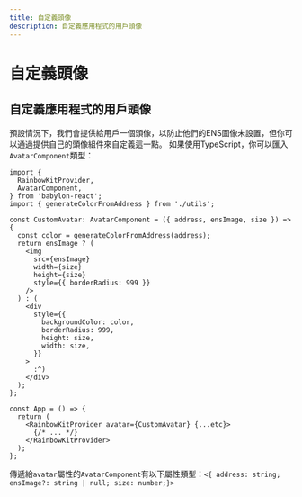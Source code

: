 ```yaml
---
title: 自定義頭像
description: 自定義應用程式的用戶頭像
---
```


# 自定義頭像

## 自定義應用程式的用戶頭像

預設情況下，我們會提供給用戶一個頭像，以防止他們的ENS圖像未設置，但你可以通過提供自己的頭像組件來自定義這一點。 如果使用TypeScript，你可以匯入`AvatarComponent`類型：

```tsx
import {
  RainbowKitProvider,
  AvatarComponent,
} from 'babylon-react';
import { generateColorFromAddress } from './utils';

const CustomAvatar: AvatarComponent = ({ address, ensImage, size }) => {
  const color = generateColorFromAddress(address);
  return ensImage ? (
    <img
      src={ensImage}
      width={size}
      height={size}
      style={{ borderRadius: 999 }}
    />
  ) : (
    <div
      style={{
        backgroundColor: color,
        borderRadius: 999,
        height: size,
        width: size,
      }}
    >
      :^)
    </div>
  );
};

const App = () => {
  return (
    <RainbowKitProvider avatar={CustomAvatar} {...etc}>
      {/* ... */}
    </RainbowKitProvider>
  );
};
```

傳遞給`avatar`屬性的`AvatarComponent`有以下屬性類型：`<{ address: string; ensImage?: string | null; size: number;}>`
